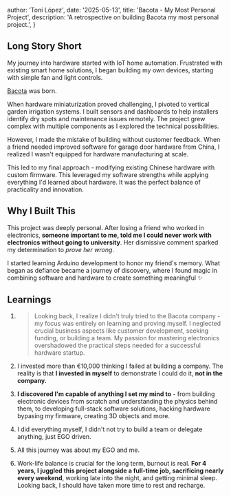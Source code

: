 
  author: 'Toni López',
  date: '2025-05-13', 
  title: 'Bacota - My Most Personal Project',
  description:
    'A retrospective on building Bacota my most personal project.',
}


## Long Story Short

My journey into hardware started with IoT home automation. Frustrated with existing smart home solutions, I began building my own devices, starting with simple fan and light controls.

[Bacota](https://bacota.com) was born.

When hardware miniaturization proved challenging, I pivoted to vertical garden irrigation systems. I built sensors and dashboards to help installers identify dry spots and maintenance issues remotely. The project grew complex with multiple components as I explored the technical possibilities.

However, I made the mistake of building without customer feedback. When a friend needed improved software for garage door hardware from China, I realized I wasn't equipped for hardware manufacturing at scale.

This led to my final approach - modifying existing Chinese hardware with custom firmware. This leveraged my software strengths while applying everything I'd learned about hardware. It was the perfect balance of practicality and innovation.

## Why I Built This

This project was deeply personal. After losing a friend who worked in electronics, **someone important to me, told me I could never work with electronics without going to university**. Her dismissive comment sparked my determination to _prove her wrong_.

I started learning Arduino development to honor my friend's memory. What began as defiance became a journey of discovery, where I found magic in combining software and hardware to create something meaningful ✨

## Learnings

1. > Looking back, I realize I didn't truly tried to the Bacota company - my focus was entirely on learning and proving myself. I neglected crucial business aspects like customer development, seeking funding, or building a team. My passion for mastering electronics overshadowed the practical steps needed for a successful hardware startup.

2. I invested more than €10,000 thinking I failed at building a company. The reality is that **I invested in myself** to demonstrate I could do it, **not in the company.**

3. **I discovered I'm capable of anything I set my mind to** - from building electronic devices from scratch and understanding the physics behind them, to developing full-stack software solutions, hacking hardware bypasing my firmware, creating 3D objects and more.

4. I did everything myself, I didn't not try to build a team or delegate anything, just EGO driven. 

5. All this journey was about my EGO and me.

6. Work-life balance is crucial for the long term, burnout is real. **For 4 years, I juggled this project alongside a full-time job, sacrificing nearly every weekend**, working late into the night, and getting minimal sleep. Looking back, I should have taken more time to rest and recharge.